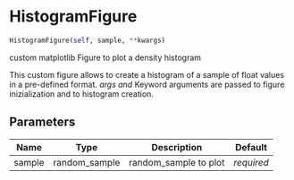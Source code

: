 # HistogramFigure { #sim_2024.HistogramFigure }

```python
HistogramFigure(self, sample, **kwargs)
```

custom matplotlib Figure to plot a density histogram

This custom figure allows to create a histogram of a sample of float values in a pre-defined format.
*args and *Keyword arguments are passed to figure inizialization and to histogram creation.

## Parameters {.doc-section .doc-section-parameters}

| Name   | Type          | Description           | Default    |
|--------|---------------|-----------------------|------------|
| sample | random_sample | random_sample to plot | _required_ |